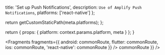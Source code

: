 
  title: 'Set up Push Notifications',
  description: `Use of Amplify Push Notifications`,
  platforms: ['react-native']
};

  return getCustomStaticPath(meta.platforms);
};

  return {
    props: {
      platform: context.params.platform,
      meta
    }
  };
}


<Fragments
  fragments={{
    android: commonRoute,
    flutter: commonRoute,
    ios: commonRoute,
    'react-native': commonRoute
  }}
/>
commonRoute }} />
